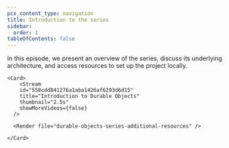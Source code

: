 ```yaml
---
pcx_content_type: navigation
title: Introduction to the series
sidebar:
  order: 1
tableOfContents: false
---
```



<Tabs>
  <TabItem label="Watch this episode">

  In this episode, we present an overview of the series, discuss its underlying architecture, and access resources to set up the project locally.
  
    <Card>
        <Stream
        id="558cdd841276a1aba1426af6293d6d15"
        title="Introduction to Durable Objects"
        thumbnail="2.5s"
        showMoreVideos={false}
      />

      <Render file="durable-objects-series-additional-resources" />

    </Card>
  </TabItem>

  <TabItem label="Series overview">
    <Render file="durable-objects-series-navigation" />
  </TabItem>
</Tabs>
